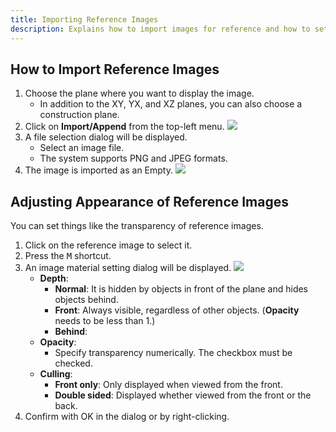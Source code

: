 ```yaml
---
title: Importing Reference Images
description: Explains how to import images for reference and how to set their transparency, among other things.
---
```


## How to Import Reference Images

1. Choose the plane where you want to display the image.
   - In addition to the XY, YX, and XZ planes, you can also choose a construction plane.
2. Click on **Import/Append** from the top-left menu.
![](./img/import.png)
3. A file selection dialog will be displayed.
   - Select an image file.
   - The system supports PNG and JPEG formats.
4. The image is imported as an Empty.
![](./img/empty.png)

## Adjusting Appearance of Reference Images

You can set things like the transparency of reference images.

1. Click on the reference image to select it.
2. Press the <kbd>M</kbd> shortcut.
3. An image material setting dialog will be displayed.
![](./img/image-material.png)
   - **Depth**:
     - **Normal**: It is hidden by objects in front of the plane and hides objects behind.
     - **Front**: Always visible, regardless of other objects. (**Opacity** needs to be less than 1.)
     - **Behind**:
   - **Opacity**: 
      - Specify transparency numerically. The checkbox must be checked.
   - **Culling**:
     - **Front only**: Only displayed when viewed from the front.
     - **Double sided**: Displayed whether viewed from the front or the back.
4. Confirm with OK in the dialog or by right-clicking.


















